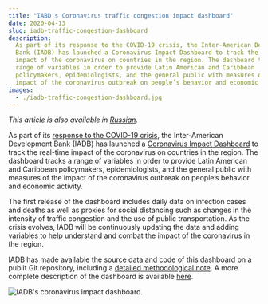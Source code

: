 ```yaml
---
title: "IABD's Coronavirus traffic congestion impact dashboard"
date: 2020-04-13
slug: iadb-traffic-congestion-dashboard
description:
  As part of its response to the COVID-19 crisis, the Inter-American Development
  Bank (IADB) has launched a Coronavirus Impact Dashboard to track the real-time
  impact of the coronavirus on countries in the region. The dashboard tracks a
  range of variables in order to provide Latin American and Caribbean
  policymakers, epidemiologists, and the general public with measures of the
  impact of the coronavirus outbreak on people’s behavior and economic activity.
images:
  - ./iadb-traffic-congestion-dashboard.jpg
---
```



_This article is also available in
[Russian](/iadb-traffic-congestion-dashboard-RU.pdf)._

As part of its
[response to the COVID-19 crisis](https://www.iadb.org/en/coronavirus), the
Inter-American Development Bank (IADB) has launched a
[Coronavirus Impact Dashboard](https://www.iadb.org/en/topics-effectiveness-improving-lives/coronavirus-impact-dashboard)
to track the real-time impact of the coronavirus on countries in the region. The
dashboard tracks a range of variables in order to provide Latin American and
Caribbean policymakers, epidemiologists, and the general public with measures of
the impact of the coronavirus outbreak on people’s behavior and economic
activity.

The first release of the dashboard includes daily data on infection cases and
deaths as well as proxies for social distancing such as changes in the intensity
of traffic congestion and the use of public transportation. As the crisis
evolves, IADB will be continuously updating the data and adding variables to
help understand and combat the impact of the coronavirus in the region.

IADB has made available the
[source data and code](https://github.com/EL-BID/IDB-IDB-Invest-Coronavirus-Impact-Dashboard)
of this dashboard on a publit Git repository, including a
[detailed methodological note](http://idbdocs.iadb.org/wsdocs/getdocument.aspx?docnum=EZSHARE-1350314980-529).
A more complete description of the dashboard is available
[here](https://blogs.iadb.org/efectividad-desarrollo/en/the-coronavirus-impact-dashboard-measuring-the-effects-of-social-distancing-on-mobility-in-latin-america-and-the-caribbean/).

<Box mb={3}>
  <Img
    fluid={props.images[0]}
    title="IADB's coronavirus impact dashboard."
    alt="IADB's coronavirus impact dashboard."
  />
</Box>

